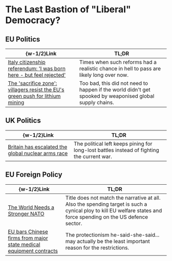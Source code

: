 #   The Last Bastion of "Liberal" Democracy?

##  EU Politics

|  \{w-1/2\}Link  |  TL;DR  |
|  ----  |  ----  |
|  [Italy citizenship referendum: 'I was born here - but feel rejected'](https://www.bbc.com/news/articles/c780yk3z2lyo)  |  Times when such reforms had a realistic chance in hell to pass are likely long over now.  |
|  [The 'sacrifice zone': villagers resist the EU's green push for lithium mining](https://www.theguardian.com/environment/2025/jun/21/lithium-mining-sacrifice-zone-portuguese-villagers-eu-energy-transition)  |  Too bad, this did not need to happen if the world didn't get spooked by weaponised global supply chains.  |

##  UK Politics

|  \{w-1/2\}Link  |  TL;DR  |
|  ----  |  ----  |
|  [Britain has escalated the global nuclear arms race](https://www.theguardian.com/commentisfree/2025/jun/08/uk-strategic-defence-review-nuclear-arms-race-armageddon)  |  The political left keeps pining for long-lost battles instead of fighting the current war.  |

##  EU Foreign Policy

|  \{w-1/2\}Link  |  TL;DR  |
|  ----  |  ----  |
|  [The World Needs a Stronger NATO](https://www.foreignaffairs.com/united-states/world-needs-stronger-nato)  |  Title does not match the narrative at all. Also the spending target is such a cynical ploy to kill EU welfare states and force spending on the US defence sector.  |
|  [EU bars Chinese firms from major state medical equipment contracts](https://www.channelnewsasia.com/world/eu-bars-china-firms-major-state-medical-equipment-contracts-5193851)  |  The protectionism he-said-she-said... may actually be the least important reason for the restrictions.  |
